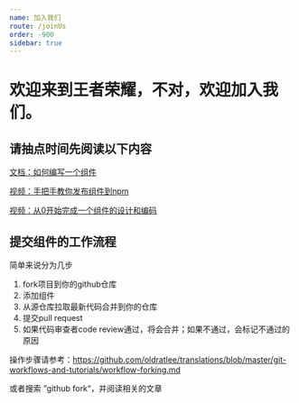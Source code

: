 ```yaml
---
name: 加入我们
route: /joinUs
order: -900
sidebar: true
---
```


# 欢迎来到王者荣耀，不对，欢迎加入我们。

## 请抽点时间先阅读以下内容

[文档：如何编写一个组件](./HowToCreateComponent)

[视频：手把手教你发布组件到npm](https://v.youku.com/v_show/id_XNDYwMTA3MjkyNA==.html)

[视频：从0开始完成一个组件的设计和编码](https://v.youku.com/v_show/id_XNDYyMTkzMTUzMg==.html)

## 提交组件的工作流程

简单来说分为几步

1. fork项目到你的github仓库
1. 添加组件
1. 从源仓库拉取最新代码合并到你的仓库
1. 提交pull request
1. 如果代码审查者code review通过，将会合并；如果不通过，会标记不通过的原因


操作步骤请参考：https://github.com/oldratlee/translations/blob/master/git-workflows-and-tutorials/workflow-forking.md

或者搜索 ”github fork“，并阅读相关的文章
